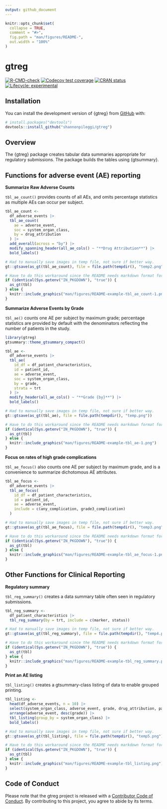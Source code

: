 ```yaml
---
output: github_document
---
```


<!-- README.md is generated from README.Rmd. Please edit that file -->

```r
knitr::opts_chunk$set(
  collapse = TRUE,
  comment = "#>",
  fig.path = "man/figures/README-",
  out.width = "100%"
)
```

# gtreg

<!-- badges: start -->
[![R-CMD-check](https://github.com/shannonpileggi/gtreg/workflows/R-CMD-check/badge.svg)](https://github.com/shannonpileggi/gtreg/actions)
[![Codecov test coverage](https://codecov.io/gh/shannonpileggi/gtreg/branch/main/graph/badge.svg)](https://app.codecov.io/gh/shannonpileggi/gtreg?branch=main)
[![CRAN status](https://www.r-pkg.org/badges/version/gtreg)](https://CRAN.R-project.org/package=gtreg)
[![Lifecycle: experimental](https://img.shields.io/badge/lifecycle-experimental-orange.svg)](https://lifecycle.r-lib.org/articles/stages.html#experimental)
<!-- badges: end -->


## Installation

You can install the development version of {gtreg} from [GitHub](https://github.com/) with:

``` r
# install.packages("devtools")
devtools::install_github("shannonpileggi/gtreg")
```

## Overview

The {gtreg} package creates tabular data summaries appropriate for regulatory submissions.
The package builds the tables using {gtsummary}.

## Functions for adverse event (AE) reporting

**Summarize Raw Adverse Counts**

`tbl_ae_count()` provides counts of all AEs, and omits percentage statistics as multiple AEs 
 can occur per subject.
 

```r
tbl_ae_count <- 
  df_adverse_events |> 
  tbl_ae_count(
    ae = adverse_event,
    soc = system_organ_class, 
    by = drug_attribution
  ) |>
  add_overall(across = "by") |>
  modify_spanning_header(all_ae_cols() ~ "**Drug Attribution**") |>
  bold_labels()
```

```r
# Had to manually save images in temp file, not sure if better way.
gt::gtsave(as_gt(tbl_ae_count), file = file.path(tempdir(), "temp2.png"))
```

```r
# Have to do this workaround since the README needs markdown format for GitHub page but a different format for the website.
if (identical(Sys.getenv("IN_PKGDOWN"), "true")) {
  as_gt(tbl)
} else {
  knitr::include_graphics("man/figures/README-example-tbl_ae_count-1.png")
} 
```
 
**Summarize Adverse Events by Grade**

`tbl_ae()` counts one AE per subject by maximum grade; percentage statistics are provided by default with 
the denominators reflecting the number of patients in the study.

```r
library(gtreg)
gtsummary::theme_gtsummary_compact()

tbl_ae <- 
  df_adverse_events |>
  tbl_ae(
    id_df = df_patient_characteristics,
    id = patient_id,
    ae = adverse_event,
    soc = system_organ_class, 
    by = grade, 
    strata = trt
  ) |>
  modify_header(all_ae_cols() ~ "**Grade {by}**") |> 
  bold_labels()
```

```r
# Had to manually save images in temp file, not sure if better way.
gt::gtsave(as_gt(tbl_ae), file = file.path(tempdir(), "temp.png"))
```

```r
# Have to do this workaround since the README needs markdown format for GitHub page but a different format for the website.
if (identical(Sys.getenv("IN_PKGDOWN"), "true")) {
  as_gt(tbl)
} else {
  knitr::include_graphics("man/figures/README-example-tbl_ae-1.png")
} 
```
 
 
**Focus on rates of high grade complications**
 
`tbl_ae_focus()` also counts one AE per subject by maximum grade, and is a convenience 
to summarize dichotomous AE attributes.
 

```r
tbl_ae_focus <- 
  df_adverse_events |>
  tbl_ae_focus(
    id_df = df_patient_characteristics,
    id = patient_id,
    ae = adverse_event,
    include = c(any_complication, grade3_complication)
  )
```

```r
# Had to manually save images in temp file, not sure if better way.
gt::gtsave(as_gt(tbl_ae_focus), file = file.path(tempdir(), "temp3.png"))
```

```r
# Have to do this workaround since the README needs markdown format for GitHub page but a different format for the website.
if (identical(Sys.getenv("IN_PKGDOWN"), "true")) {
  as_gt(tbl)
} else {
  knitr::include_graphics("man/figures/README-example-tbl_ae_focus-1.png")
} 
```

## Other Functions for Clinical Reporting

**Regulatory summary**

`tbl_reg_summary()` creates a data summary table often seen in regulatory submissions.

```r
tbl_reg_summary <-
  df_patient_characteristics |>
  tbl_reg_summary(by = trt, include = c(marker, status)) 
```

```r
# Had to manually save images in temp file, not sure if better way.
gt::gtsave(as_gt(tbl_reg_summary), file = file.path(tempdir(), "temp4.png"))
```


```r
# Have to do this workaround since the README needs markdown format for GitHub page but a different format for the website.
if (identical(Sys.getenv("IN_PKGDOWN"), "true")) {
  as_gt(tbl)
} else {
  knitr::include_graphics("man/figures/README-example-tbl_reg_summary.png")
} 
```

**Print an AE listing**

`tbl_listing()` creates a gtsummary-class listing of data to enable grouped printing.

```r
tbl_listing <-
  head(df_adverse_events, n = 10) |>
  select(system_organ_class, adverse_event, grade, drug_attribution, patient_id) |>
  arrange(adverse_event, desc(grade)) |>
  tbl_listing(group_by = system_organ_class) |>
  bold_labels()
```

```r
# Had to manually save images in temp file, not sure if better way.
gt::gtsave(as_gt(tbl_listing), file = file.path(tempdir(), "temp5.png"))
```


```r
# Have to do this workaround since the README needs markdown format for GitHub page but a different format for the website.
if (identical(Sys.getenv("IN_PKGDOWN"), "true")) {
  as_gt(tbl)
} else {
  knitr::include_graphics("man/figures/README-example-tbl_listing.png")
} 
```



## Code of Conduct

Please note that the gtreg project is released with a [Contributor Code of Conduct](https://contributor-covenant.org/version/2/0/CODE_OF_CONDUCT.html).
By contributing to this project, you agree to abide by its terms.

